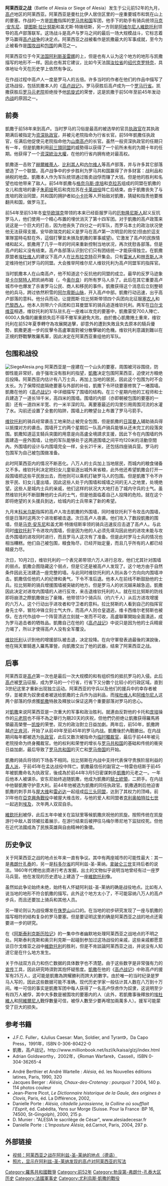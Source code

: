 {{Infobox Military Conflict
|conflict=阿莱西亚之战
|partof=[[高卢战争|高卢战争]]
|image=[[File:AlesiaFortifications.JPG|300px]]
|caption=重建的一段阿莱西亚围攻墙
|date=前52年9月
|place=阿莱西亚，位于今法国[[绍代克罗特奈|绍代克罗特奈]]或[[阿利斯圣雷娜|阿利斯圣雷娜]]附近
|casus=
|territory=
|result=罗马获得决定性胜利，征服高卢
|combatant1=[[罗马共和国|罗马共和国]]|
|combatant2=[[高卢|高卢部落]]|
|commander1=[[凱撒|凱撒]]|
|commander2=[[维钦托利|维钦托利]]<br />[[科米乌斯|科米乌斯]]|
|strength1=约30,000至60,000人<br />12个罗马军团及辅助军
|strength2=约330,000人<br />其中约80,000人被围<br />80,000至250,000人救援
|casualties1=12,800人
|casualties2=不明}}

{{模板:Campaignbox Gallic Wars}}

'''阿莱西亚之战'''（Battle of Alesia or Siege of Alesia）发生于公元前52年的九月，[[高卢|高卢]]地区的阿莱西亚。阿莱西亚是曼杜比伊人居住区里的一座重要城市和筑在山上的要塞。作战的一方是[[凯撒|凯撒]]指挥的[[罗马共和国|罗马共和国]]军团，他手下的助手有骑兵统领[[马克·安东尼|马克·安东尼]]、[[提图斯·拉比努斯|提图斯·拉比努斯]]和盖尤斯·特拨纽斯，另一方则是[[阿维尔尼人|阿维尔尼人]][[维钦托利|維欽托利]]领导的高卢部落联军。这场战斗是高卢与罗马之间的最后一场大规模战斗，它标志着罗马赢得[[高盧戰爭|高卢战争]]的决定点。阿莱西亚之战被看作是凯撒最大的军事成就，至今为止被看作是[[攻城戰|围攻战]]和[[包围|包围]]的典范之一。

阿莱西亚位于今天[[法国|法国]][[阿利斯圣雷娜|阿利斯圣雷娜]]的{{link-fr|欧苏瓦山|Mont Auxois}}上，但是也有人认为这个地方的地形与凯撒描写的地形不一样。因此也有其它建议，比如今天法国[[汝拉省|汝拉省]]的[[绍代克罗特奈|绍代克罗特奈]]，具体地址今天在历史学上依然有争议。

在作战过程中高卢人一度是罗马人的五倍。许多当时的作者在他们的作品中描写了这场战役，包括凯撒本人的《[[高卢战记|高卢战记]]》。罗马获胜后高卢成为一个[[罗马帝国行省|罗马行省]]。凯撒获胜后[[罗马元老院|罗马元老院]]拒绝授予他[[凯旋式|凯旋式]]的荣誉，这是凯撒于前50年至前45年发动[[凯撒内战|内战]]的原因之一。

== 前奏 ==
凱撒于前58年来到高卢。当时罗马的习俗是最高的被选举的官员[[罗马执政官|执政官]]在其执政期满后被指定为[[资深执政官|资深执政官]]，并被元老院指命为行省长官。前59年凱撒任执政官，任满后他促使元老院指命他为[[山南高卢人|山南高卢]]的长官。虽然一般资深执政官的任期只有一年，但是凱撒利用[[前三頭同盟|前三頭同盟]]的威勢得以获得了一个前所未有的为期十年的任期。他获得了一个[[资深长官|资深]][[統治大權|統治大權]]，在他的行省内拥有绝对最高权。

凱撒逐一击败了[[赫爾維蒂人|赫爾維蒂人]]、[[比利其人|比利其人]]和[[内尔维人|内尔维人]]等高卢部落，并与许多其它部落塑造了一个联盟。高卢战争中的步步胜利为罗马共和国赢得了许多财富：战利品和纳税的地盘。凱撒本人作为军队统领通过贩卖战俘而赚了大钱。但是他的胜利和名望也给他带来了敌人。前54年凱撒与[[格奈乌斯·庞培|格奈乌斯·庞培]]和[[克拉苏|克拉苏]]组成的同盟在凱撒的女儿和庞培的妻子[[朱莉娅_(凱撒女儿)|朱莉娅]]死后和克拉苏在[[卡莱战役|卡莱战役]]阵亡后结束。由于凱撒丧失了与庞培的政治同盟，共和国的拥护者如[[小卡托|小卡托]]等人开始敌对凱撒，猜疑和指责他要推翻共和国，做罗马王。


前54年至前53年冬[[安毕欧瑞克|安毕欧瑞克]]带领的本来已经臣服罗马的[[厄勃隆尼斯人|厄勃隆尼斯人]]起义反抗罗马人，他们使用一个精心布置的埋伏消灭了第十四军团。对于凱撒的高卢政策来说这是一个巨大的打击，因为他丧失了四分之一的军队，而罗马本土的政治状况使他无法获得支援。安毕欧瑞克的起义是罗马在高卢第一次明显的败仗(但由於這支軍隊當時屯駐在外，這個打擊並未損及凱撒的軍事威望)。它激发了高卢的民族情绪和起义。凱撒用了几乎一年的时间来重新控制当地状况，再次抚慰各部落。但是高卢的起义没有结束。高卢各部落认识到它们只有团结统一才能获得独立。在凱撒原盟者[[埃杜维人|埃杜维人]]的建议下高卢人在[[比布拉克特|比布拉克特]]召开集会。只有[[雷米人|雷米人]]和[[林贡斯人|林贡斯人]]决定维持他们对罗马的同盟。大会推举阿维尔尼人维钦托利为高卢同盟军的指挥官。

当时凱撒本人在山南高卢，他不知道这个反抗他的同盟的成立。最早的反罗马迹象是[[卡尔努特人|卡尔努特人]]把凯纳布姆（{{lang|la|Cenabum}}，今[[奥尔良|奥尔良]]）的所有罗马人杀了。此后在其它重要高卢城市中也爆发了杀害罗马公民、商人和移民的事件。凱撒获得这个消息后立刻整顿他的兵马，跨过依然积雪的[[阿尔卑斯山脉|阿尔卑斯山脉]]，开入高卢中部。凱撒行动迅速，出乎高卢部落的意料。他分兵而动，让提图斯·拉比努斯带领四个兵团向北征服[[塞农人|塞农人]]和[[巴黎西人|巴黎西人]]。他本人则带六个兵团和日耳曼盟军的骑兵追逐维钦托利。两军在[[日尔戈维亚之战|日尔戈维亚]]相遇，维钦托利的军队驻扎在一座难以攻克的要塞中，凱撒蒙受700人陣亡、6000人負傷的嚴重损失后不得不撤军来避免大败。由於擔心凱撒捲土重來，维钦托利在前52年夏季轉守為攻展開追擊，卻意外的遭到失敗且失去原本的騎兵優勢，凱撒更進一步的反擊令高盧軍面對被分散擊破的危機。维钦托利意識到難以在正規的野戰擊敗羅馬軍，因此决定在阿莱西亚重组他的军队。

== 包围和战役 ==
[[File:SiegeAlesia.png|thumb]]
阿莱西亚是一座建在一个山头的要塞，周围被河谷围绕，防御性能非常好。由于强攻没有胜利的指望，[[尤利烏斯·凱撒|凱撒]]决定包围阿莱西亚，迫使对方粮绝后投降。阿莱西亚内估计有八万士兵，再加上当地的居民，因此这个包围为时不会太长。为了保障彻底隔绝要塞与外部的补给，凱撒下令环绕要塞修筑了一堵围墙。凱撒在他的《[[高盧戰記|高卢战记]]》中详细描写了围墙的结构。在三个星期内他的工程师和士兵建造了一道长18千米，高四米的围墙。围墙的内部（亦即朝被包围的要塞的一面）还有一道四米半宽、约一米半深的沟。离要塞最近的沟里引用周围河流的水灌了水。沟前还设置了全套的陷阱，围墙上的瞭望台上布置了罗马弓箭手。

[[维钦托利|维钦托利]]的骑兵经常袭击工地来防止被完全包围，但是凱撒的[[日耳曼人|日耳曼人]]辅助骑兵得以抵擋对方的袭击。围墙开工约两个星期后一队高卢骑兵能够从还未完工的段落突围。凱撒知道這支騎兵突圍的用意是向高盧全境請求支援，因此下令在内围墙的外面建造一座外围墙，让他的军队能够处于这两道围墙之间平均120米的活動空間內。外围墙的设计与内围墙完全一样，全长21千米，还包括四座骑兵营。罗马的包围军为自己被包围做准备。

此时阿莱西亚内的情况不断恶化。八万人的士兵加上当地居民，而城内的粮食储备又不多。维钦托利决定把妇女儿童驱逐出城外来省粮，此外他还希望凱撒会打开一段围墙把这些平民放出去，而他则可以乘机打破罗马人的包围。但是凱撒下令不许放平民、妇女儿童出墙，因此这些人处于内围墙和城墙之间的无人之地里，处境绝望。这些人是城内士兵的亲戚，他们这样的状况大大地打击了城内守兵的士气。虽然维钦托利不断鼓舞他的士兵的士气，但是他面临着自己人投降的危险。就在这个即将绝望的关头援兵到达，给城内的士兵带来了新的希望。

九月末[[科米乌斯|科米乌斯]]指挥的高卢人攻击凱撒的外围墙，同时维钦托利下令攻击内围墙，但是日落时这两次个进攻都被击退。次日高卢人夜袭。他们攻入了数段凱撒的围墙，但是[[马克·安东尼|马克·安东尼]]和盖尤斯·特拨纽斯率领的骑兵迅速反应击退了高卢人。与此同时[[维钦托利|维钦托利]]下令进攻内围墙，但是因为他的人必须先填沟因此他的进攻未能与攻击外围墙的进攻同时进行，而且罗马人这次有了准备。但是此时罗马士兵的情况也相当糟糕。他们自己被包围，粮食殆尽，已经开始定量，而且几乎所有的人都已经精疲力尽。

次日，10月2日，维钦托利的一个表兄弟{{le|维卡西维尔老努斯|Vercassivellaunos}}带领六万人进行总攻，他们尤其针对围墙的弱点。凱撒企图隐藏这个弱点，但是它还是被高卢人发现了。这个地方由于自然条件因此无法建造一座完整的墙。与此同时维钦托利的人则从各个方向向内围墙冲击。凱撒信任他的人的纪律和勇气，下令不准后退。他本人在前线不断鼓励他的士兵。拉比努斯的骑兵增援围墙被突破的地方。但是罗马人的状况越来越急迫。凱撒因此决定对进攻内围墙的人进行反攻，来击退维钦托利的人。就在拉比努斯的防线即将崩溃之際凱撒做出了豪賭，他带领13个骑兵队（约六千人）从后方进攻增援的六万人。这个行动出乎进攻者和守卫者的意料。拉比努斯的人看到自己的指挥官身先士卒，冒险冲锋立刻士气大作，而高卢人则仓皇退逃，维卡西维尔老努斯也被俘。在古代作战中一个阵营溃逃立刻就一发而不可收，高盧聯軍開始全面潰逃，成为罗马追击者的牺牲品。凱撒自己在他的《[[高盧戰記|高卢战记]]》中说只是因为他的士兵精疲力竭了，所以才使得高卢人没有全军覆没。

[[维钦托利|维钦托利]]认识到他的增援部队被击退，决定投降。在向守軍發表過最後的演說後，他在隔天單騎進入羅馬軍營，向凱撒交出了他的武器，结束了阿莱西亚之战。

== 后事 ==
阿莱西亚是[[高卢|高卢]]第一次也是最后一次大规模的和有组织性的抵抗罗马的入侵。此后[[高卢|高卢]]被[[罗马共和国|罗马]]征服，成为罗马的一个行省，行省下又分数个比较小的行政区域。直到3世纪这里才重新出现独立运动。阿莱西亚的守兵以及他们的援兵中的幸存者被俘，並被卖为奴隶或者被送给凱撒的士兵作为战利品，而[[埃杜維人|埃杜维人]]和[[阿维尔尼人|阿维尔尼人]]这两个部落的俘虏獲[[尤利烏斯·凱撒|凱撒]]特赦及釋放以保证这两个重要部落对罗马的忠心。

对[[尤利烏斯·凱撒|凱撒]]来说阿莱西亚是一次重大的军事和政治胜利。就連由反對他的卡托和[[格奈乌斯·庞培|庞培]]操作的[[羅馬元老院|元老院]]也不得不為之舉行为期20天的庆祝，但他們仍拒绝让凱撒获得羅馬將領最高榮譽—[[凯旋式|凯旋]]的荣誉。双方的政治對立日益加劇。两年后，前50年，凱撒跨越[[卢比肯河|卢比肯河]]，开始了从前49年至前45年的罗马内战。凱撒後於內戰勝出。在内战期间每年都被选为[[罗马执政官|执政官]]，此后又数次被指命为[[獨裁官|临时獨裁官]]，最后于前44年被元老院授命为终身獨裁官。他的权利和荣誉的增长与[[罗马共和国|罗马共和国]]的基础和传统的衝突日益加劇，最后导致了[[罗马共和国|罗马共和国]]的灭亡和[[罗马帝国|罗马帝国]]的开始。

凱撒的骑兵将领的下场各不相同。拉比努斯在内战中支持代表保守贵族阶层利益的[[貴人派|貴人派]]，于前45年在孟达战役中阵亡。凱撒最信任的副官之一特雷伯纽斯于前45年被凱撒命名为执政官，後成為於前44年3月5日密谋刺杀[[尤利烏斯·凱撒|凱撒]]的元老之一。一年后他本人被谋杀。安东尼始终追随凱撒，他成为凱撒的[[騎士統領|騎士統領]]，二把手。在内战中他替凱撒守护意大利。前44年他被选为凱撒的同任执政官。凱撒遇刺后他迫害凱撒的刺手并与[[屋大维|屋大维]]和[[雷必达|雷必达]]一起组成[[后三头同盟|后三头同盟]]，达到了其权力的顶峰。前31年他在[[亞克興角戰役|亞克興角戰役]]中被屋大维击败，与他的爱人和同盟者[[克利奥帕特拉七世|克利奥帕特拉七世]]一起逃到[[埃及|埃及]]，次年两人双双自杀。

[[维钦托利|維欽托利]]被俘，此后五年中被关在监狱里等候凱撒庆祝他的凯旋。按照传统在凯旋游行中敌人首领被拉着展示，在游行结束后被押往马梅尔蒂尼地下监狱绞死。但他在近代法國成為了民族英雄與自由精神的象徵。

== 历史争议 ==
关于阿莱西亚之战的地点长年来一直有争议。其中有两座城市的可能性最大：其一是[[弗朗什孔泰|弗朗什孔泰]]的{{lang|fr|Alaise}}，另一是[[科多尔省|科多尔省]]的阿利兹-圣-莱纳。[[拿破仑三世|拿破仑三世]]支持后者的说法。1860年代裡他出資进行考古发掘，出土的文物似乎说明当地曾经有过一座罗马兵营。他在发现的历史遗址上建造了一座[[维钦托利|維欽托利]]像。

虽然如此争论始终未绝，始终有人怀疑阿利兹-圣-莱纳的确是战役地点。比如有人说当地的地形不符合凱撒的描写。此外这个地方太小了，不可能容纳八万人的高卢步兵，而且还要加上骑兵和其他人员。

另一理论则认为战役爆发在[[侏罗山|侏罗山]]山口的{{lang|fr|Chaux-des-Crotenay}}。在当地的初步研究发现了一座与凱撒的描写相符的结构复杂的罗马要塞。但是要证明这里的确是阿莱西亚之战的地点还需要进一步的研究。

在《[[阿斯泰利克斯历险记|阿斯泰利克斯历险记]]》的一集中作者幽默地处理阿莱西亚之战地点的不明之处。阿斯泰利克斯和奥贝利克斯一起碰到参加过这场战役的亲戚，这些亲戚都愿意谈日尔戈维亚之战中[[维钦托利|維欽托利]]的胜利，但是不肯談論阿莱西亚之战，并说没有人知道它是在什么地方发生。

关于作战双方兵力和伤亡数据的具体数字也不清楚。由于这些数字是非常强有力的[[宣传|宣传]]工具，因此研究時須對其抱怀疑態度。[[尤利烏斯·凱撒|凱撒]]在他的《[[高盧戰記|高卢战记]]》中称高卢的援军有25万人，这可能是凱撒為誇耀勝利而誇大的數字。由於唯一的当时纪录是罗马人写的，因此这些数据可能不准确。现代历史学家一般估计其人数在八万到十万间。唯一可信的事实是凱撒军团中每人获得了一名高卢俘虏作为奴隶，这说明至少有四万人被俘，其中大多数是被围攻的要塞内的人（此外，若凱撒事後釋放的[[埃杜維人|埃杜維人]]和[[阿维尔尼人|阿維爾尼人]]戰俘數量可信，被俘人數至少要再增加兩萬多人）。援军可能蒙受了巨大的损失。

== 参考书籍 ==
* J.F.C. Fuller，《Julius Caesar: Man, Soldier, and Tyrant》，Da Capo Press，1991年，ISBN 0-306-80422-0
* 凱撒，高卢战记，http://www.millionbook.net/lszl/k/kaisa/glzj/index.html
* Adrian Goldsworthy，2002年，《Roman Warfare》，Cassell，ISBN 0-304-36265-4

* André Berthier et André Wartelle : ''Alésia'', éd. les Nouvelles éditions latines, Paris, 1990, 320 
* Jacques Berger : ''Alésia, Chaux-des-Crotenay : pourquoi ?'' 2004, 140 p. 114 photos couleur  
* Jean-Pierre Picot, ''Le Dictionnaire historique de la Gaule, des origines à Clovis'', Paris, éd. La Différence, 2002,
* Danielle Porte : ''Alésia, citadelle jurassienne, la Colline où soufflait l’Esprit'', éd. Cabédita, Yens sur Morge (Suisse. Pour la France :BP 16, 74500, St-Gingolph), 2000, 215 p.
* D. Munier : "ALESIA  le sacrilège de César", www.alesiadecesar.fr
* Danielle Porte : ''L’Imposture Alésia'',  éd.Carnot, Paris, 2004, 297 p.

== 外部链接 ==
{{commonscat|Battle of Alesia}}
* [https://web.archive.org/web/20060228083635/http://www.zdf.de/ZDFmt/mediathek/ZDFmt_video_cont/0,3498,MT-2213499--MD-1000051-hi--1,00.html 视频：阿莱西亚之战在阿利兹-圣-莱纳的地点（德语）]
* [https://web.archive.org/web/20051016011449/http://home.versatel.nl/postbus/images/alesia15.jpg 照片，显示在阿利兹-圣-莱纳发现的高卢对阿莱西亚的写法]

{{Authority control}}
[[Category:羅馬共和國戰爭|Category:羅馬共和國戰爭]]
[[Category:前52年|Category:前52年]]
[[Category:勃艮第-弗朗什-孔泰大区历史|Category:勃艮第-弗朗什-孔泰大区历史]]
[[Category:法國軍事史|Category:法國軍事史]]
[[Category:尤利烏斯·凱撒的戰役|Category:尤利烏斯·凱撒的戰役]]